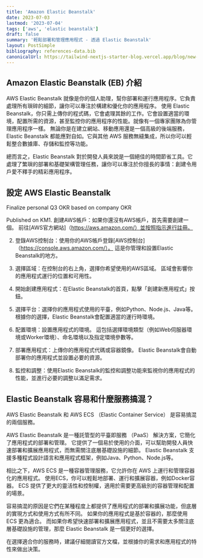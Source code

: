 ```yaml
---
title: 'Amazon Elastic Beanstalk'
date: 2023-07-03
lastmod: '2023-07-04'
tags: ['aws', 'elastic beanstalk']
draft: false
summary: '輕鬆部署和管理應用程式 - 透過 Elastic Beanstalk'
layout: PostSimple
bibliography: references-data.bib
canonicalUrl: https://tailwind-nextjs-starter-blog.vercel.app/blog/new-features-in-v1/
---
```


## Amazon Elastic Beanstalk (EB) 介紹

AWS Elastic Beanstalk 就像是你的個人助理，幫你部署和運行應用程序。它負責處理所有瑣碎的細節，讓你可以專注於構建和優化你的應用程序。
使用 Elastic Beanstalk，你只需上傳你的程式碼，它會處理其餘的工作。它會設置適當的環境，配置所需的資源，甚至監控你的應用程序的性能。就像有一個專家團隊為你管理應用程序一樣。
無論你是在建立網站、移動應用還是一個高級的後端服務，Elastic Beanstalk 都能應對自如。它與其他 AWS 服務無縫集成，所以你可以輕鬆整合數據庫、存儲和監控等功能。

總而言之，Elastic Beanstalk 對於開發人員來說是一個絕佳的時間節省工具。它處理了繁瑣的部署和基礎架構管理任務，讓你可以專注於你擅長的事情：創建令用戶愛不釋手的精彩應用程序。

## 設定 AWS Elastic Beanstalk

Finalize personal Q3 OKR based on company OKR

Published on KM1. 創建AWS帳戶：如果你還沒有AWS帳戶，首先需要創建一個。 前往[AWS官方網站]（https://aws.amazon.com/）並按照指示進行註冊。

2. 登錄AWS控制台：使用你的AWS帳戶登錄[AWS控制台]（https://console.aws.amazon.com/）。 這是你管理和設置Elastic Beanstalk的地方。

3. 選擇區域：在控制台的右上角，選擇你希望使用的AWS區域。 區域會影響你的應用程式運行的位置和可用性。

4. 開始創建應用程式：在Elastic Beanstalk的首頁，點擊「創建新應用程式」按鈕。

5. 選擇平台：選擇你的應用程式使用的平臺，例如Python、Node.js、Java等。 根據你的選擇，Elastic Beanstalk會配置適當的運行時環境。

6. 配置環境：設置應用程式的環境。 這包括選擇環境類型（例如Web伺服器環境或Worker環境）、命名環境以及指定環境參數等。

7. 部署應用程式：上傳你的應用程式代碼或容器鏡像。 Elastic Beanstalk會自動部署你的應用程式並設置必要的資源。

8. 監控和調整：使用Elastic Beanstalk的監控和調整功能來監視你的應用程式的性能，並進行必要的調整以滿足需求。

## Elastic Beanstalk 容易和什麼服務搞混？

AWS Elastic Beanstalk 和 AWS ECS （Elastic Container Service） 是容易搞混的兩個服務。

AWS Elastic Beanstalk 是一種託管型的平臺即服務 （PaaS） 解決方案，它簡化了應用程式的部署和管理。 它提供了一個易於使用的介面，可以幫助開發人員快速部署和擴展應用程式，而無需關注底層基礎設施的細節。 Elastic Beanstalk 支援多種程式設計語言和應用程式框架，例如Java、Python、Node.js等。

相比之下，AWS ECS 是一種容器管理服務，它允許你在 AWS 上運行和管理容器化的應用程式。 使用ECS，你可以輕鬆地部署、運行和擴展容器，例如Docker容器。 ECS 提供了更大的靈活性和控制權，適用於需要更高級別的容器管理和配置的場景。

容易搞混的原因是它們在某種程度上都提供了應用程式的部署和擴展功能，但底層的實現方式和使用方式有所不同。 如果你的應用程式是基於容器的，那麼使用 ECS 更為適合。 而如果你希望快速部署和擴展應用程式，並且不需要太多關注底層基礎設施的管理，那麼 Elastic Beanstalk 是一個更好的選擇。

在選擇適合你的服務時，建議仔細閱讀官方文檔，並根據你的需求和應用程式的特性來做出決策。
